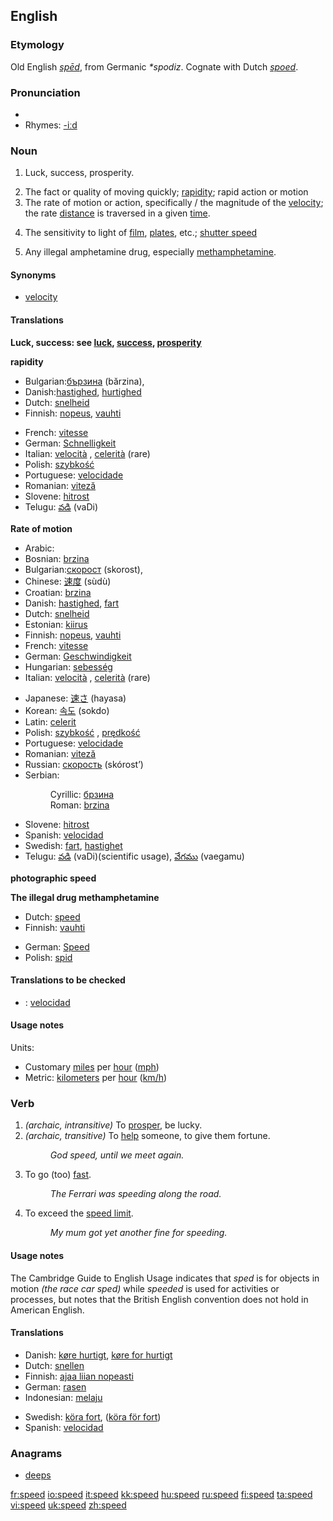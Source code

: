 ==English==

===Etymology===
Old English ''[[sped#Old English|spēd]]'', from Germanic ''*spodiz''.  Cognate with Dutch ''[[spoed]]''.

===Pronunciation===
*{{IPA|/spiːd/}}
*Rhymes: [[Rhymes:English:-iːd|-iːd]]

===Noun===
{{en-noun}}

# {{archaic}} Luck, success, prosperity.
# The fact or quality of moving quickly; [[rapidity]]; rapid action or motion
# The rate of motion or action, specifically {{math}}/{{physics}} the magnitude of the [[velocity]]; the rate [[distance]] is traversed in a given [[time]].
# {{photography}} The sensitivity to light of [[film]], [[plates]], etc.; [[shutter speed]]
# {{slang}} Any illegal amphetamine drug, especially [[methamphetamine]].

====Synonyms====
*[[velocity]]

====Translations====
'''Luck, success: see [[luck]], [[success]], [[prosperity]]'''

'''rapidity'''
{{top}}
*Bulgarian:[[бързина]] (bărzina), {{f}}
*Danish:[[hastighed]], [[hurtighed]]
*Dutch: [[snelheid]] {{f}}
*Finnish: [[nopeus]], [[vauhti]]
{{mid}}
*French: [[vitesse]]
*German: [[Schnelligkeit]]
*Italian: [[velocità]] {{f}}, [[celerità]] {{f}}(rare)
*Polish: [[szybkość]] {{f}}
*Portuguese: [[velocidade]] {{f}}
*Romanian: [[viteză]] {{f}}
*Slovene: [[hitrost]] {{f}}
*Telugu: [[వడి]] (vaDi)
{{bottom}}

'''Rate of motion'''
{{top}}
*Arabic: {{ARchar|[[سرعة]]}} {{Unicode|(súrʕa)}} {{f}}
*Bosnian: [[brzina#Bosnian|brzina]] {{f}}
*Bulgarian:[[скорост]] (skorost), {{f}}
*Chinese: [[速度]] (sùdù)
*Croatian: [[brzina#Croatian|brzina]] {{f}}
*Danish: [[hastighed]], [[fart]]
*Dutch: [[snelheid]] {{f}}
*Estonian: [[kiirus]]
*Finnish: [[nopeus]], [[vauhti]]
*French: [[vitesse]] {{f}}
*German: [[Geschwindigkeit]] {{f}}
*Hungarian: [[sebesség]]
*Italian: [[velocità]] {{f}}, [[celerità]] {{f}}(rare)
{{mid}}
*Japanese: [[速さ]] (hayasa)
*Korean: [[속도]] (sokdo)
*Latin: [[celerit]]
*Polish: [[szybkość]] {{f}}, [[prędkość]] {{f}}
*Portuguese: [[velocidade]] {{f}}
*Romanian: [[viteză]] {{f}}
*Russian: [[скорость]] (skórost’) {{f}}
*Serbian:
*:Cyrillic: [[брзина#Serbian|брзина]] {{f}}
*:Roman: [[brzina#Serbian|brzina]]   {{f}}
*Slovene: [[hitrost]] {{f}}
*Spanish: [[velocidad]] {{f}}
*Swedish: [[fart]], [[hastighet]]
*Telugu: [[వడి]] (vaDi)(scientific usage), [[వేగము]] (vaegamu)
{{bottom}}

'''photographic speed'''
{{top}}
{{mid}}
{{bottom}}

'''The illegal drug methamphetamine'''
{{top}}
*Dutch: [[speed#Dutch|speed]]
*Finnish: [[vauhti]]
{{mid}}
*German: [[Speed]] {{n}}
*Polish: {{slang}} [[spid]] {{m}}
{{bottom}}

====Translations to be checked====
{{checktrans}}
*{{ttbc|Spanish}}: [[velocidad]]

====Usage notes====
Units:
*Customary [[mile]]s per [[hour]] ([[mph]])
*Metric: [[kilometer]]s per [[hour]] ([[km/h]])

===Verb===
{{en-verb|speeds|speeding|'''[[sped]] '''or''' [[speeded]]'''}}

# ''(archaic, intransitive)'' To [[prosper]], be lucky.
# ''(archaic, transitive)'' To [[help]] someone, to give them fortune.
#:''God speed, until we meet again.''
# To go (too) [[fast]].
#:''The Ferrari was speeding along the road.''
# To exceed the [[speed limit]].
#:''My mum got yet another fine for speeding.''

====Usage notes====
The Cambridge Guide to English Usage indicates that ''sped'' is for objects in motion ''(the race car sped)'' while ''speeded'' is used for activities or processes, but notes that the British English convention does not hold in American English.  <!--Sped is the only correct form in American English, but additional references are still needed for that...rfv?  Also, should ''speeded'' be only listed as a related term to [[sped]] but not linked here at all?-->

====Translations====
{{top}}
*Danish: [[køre hurtigt]], [[køre for hurtigt]]
*Dutch: [[snellen]]
*Finnish: [[ajaa liian nopeasti]]
*German: [[rasen]]
*Indonesian: [[laju|melaju]]
{{mid}}
*Swedish: [[köra fort]], ([[köra för fort]])
*Spanish: [[velocidad]]
{{bottom}}

===Anagrams===
*[[deeps]]

[[fr:speed]]
[[io:speed]]
[[it:speed]]
[[kk:speed]]
[[hu:speed]]
[[ru:speed]]
[[fi:speed]]
[[ta:speed]]
[[vi:speed]]
[[uk:speed]]
[[zh:speed]]